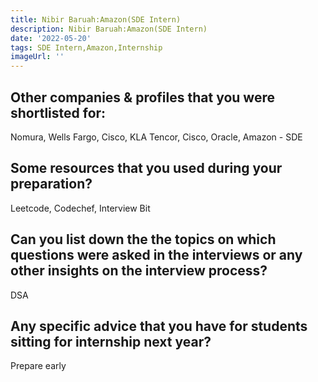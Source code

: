 ```yaml
---
title: Nibir Baruah:Amazon(SDE Intern)
description: Nibir Baruah:Amazon(SDE Intern)
date: '2022-05-20'
tags: SDE Intern,Amazon,Internship
imageUrl: ''
---
```


## Other companies & profiles that you were shortlisted for:
Nomura, Wells Fargo, Cisco, KLA Tencor, Cisco, Oracle, Amazon - SDE

## Some resources that you used during your preparation?
Leetcode, Codechef, Interview Bit

## Can you list down the the topics on which questions were asked in the interviews or any other insights on the interview process?
DSA
## Any specific advice that you have for students sitting for internship next year?
Prepare early

